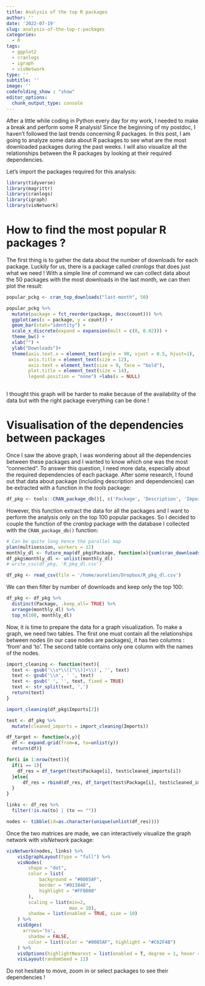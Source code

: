 ```yaml
---
title: Analysis of the top R packages
author: ''
date: '2022-07-19'
slug: analysis-of-the-top-r-packages
categories:
  - R
tags:
  - ggplot2
  - cranlogs
  - igraph
  - visNetwork
type: ''
subtitle: ''
image: ''
codefolding_show : "show"
editor_options: 
  chunk_output_type: console
---
```


After a little while coding in Python every day for my work, I needed to make a break and perform some R analysis! Since the beginning of my postdoc, I haven't followed the last trends concerning R packages. In this post, I am going to analyze some data about R packages to see what are the most downloaded packages during the past weeks. I will also visualize all the relationships between the R packages by looking at their required dependencies. 

Let's import the packages required for this analysis:

```r
library(tidyverse)
library(magrittr)
library(cranlogs)
library(igraph)
library(visNetwork)
```


# How to find the most popular R packages ? 

The first thing is to gather the data about the number of downloads for each package. Luckily for us, there is a package called *cranlogs* that does just what we need ! With a simple line of command we can collect data about the 50 packages with the most downloads in the last month, we can then plot the result:

```r
popular_pckg <- cran_top_downloads("last-month", 50)

popular_pckg %>%
  mutate(package = fct_reorder(package, desc(count))) %>% 
  ggplot(aes(x = package, y = count)) +
  geom_bar(stat="identity") + 
  scale_x_discrete(expand = expansion(mult = c(0, 0.02))) +
  theme_bw() +
  xlab("") +
  ylab("Downloads")+
  theme(axis.text.x = element_text(angle = 90, vjust = 0.5, hjust=1),
        axis.title = element_text(size = 12),
        axis.text = element_text(size = 9, face = "bold"),
        plot.title = element_text(size = 14),
        legend.position = "none") +labs(x = NULL)
  
```

I thought this graph will be harder to make because of the availability of the data but with the right package everything can be done !

# Visualisation of the dependencies between packages

Once I saw the above graph, I was wondering about all the dependencies between these packages and I wanted to know which one was the most "connected". To answer this question, I need more data, especially about the required dependencies of each package. After some research, I found out that data about package (including description and dependencies) can be extracted with a function in the *tools* package:

```r
df_pkg <- tools::CRAN_package_db()[, c('Package', 'Description', 'Imports')]
```

However, this function extract the data for all the packages and I want to perform the analysis only on the top 100 popular packages. So I decided to couple the function of the *cranlog* package with the database I collected with the `CRAN_package_db()` function:

```r
# Can be quite long hence the parallel map
plan(multisession, workers = 12)
monthly_dl <- future_map(df_pkg$Package, function(x){sum(cran_downloads(x, 'last-month')$count)})
df_pkg$monthly_dl <- unlist(monthly_dl)
# write_csv(df_pkg, 'R_pkg_dl.csv')
```

```r
df_pkg <- read_csv(file = '/home/aurelien/Dropbox/R_pkg_dl.csv')
```

We can then filter by number of downloads and keep only the top 100:

```r
df_pkg <- df_pkg %>% 
  distinct(Package, .keep_all= TRUE) %>% 
  arrange(monthly_dl) %>% 
  top_n(100, monthly_dl)
```

Now, it is time to prepare the data for a graph visualization. To make a graph, we need two tables. The first one must contain all the relationships between nodes (in our case nodes are packages), it has two columns : 'from' and 'to'. The second table contains only one column with the names of the nodes. 

```r
import_cleaning <- function(text){
  text <- gsub('\\s*\\([^\\)]+\\)', '', text)
  text <- gsub('\\n', ' ', text)
  text <- gsub(' ', '', text, fixed = TRUE)
  text <- str_split(text, ',')
  return(text)
}

import_cleaning(df_pkg$Imports[2])

test <- df_pkg %>% 
  mutate(cleaned_imports = import_cleaning(Imports))

df_target <- function(x,y){
  df <- expand.grid(from=x, to=unlist(y))
  return(df)}

for(i in 1:nrow(test)){
  if(i == 1){
    df_res = df_target(test$Package[i], test$cleaned_imports[i])
  }else{
      df_res = rbind(df_res, df_target(test$Package[i], test$cleaned_imports[i]))
  }
}

links <- df_res %>% 
  filter(!is.na(to) | (to == ""))

nodes <- tibble(id=as.character(unique(unlist(df_res))))

```

Once the two matrices are made, we can interactively visualize the graph network with *visNetwork* package:

```r
visNetwork(nodes, links) %>%
    visIgraphLayout(type = "full") %>%
    visNodes(
        shape = "dot",
        color = list(
            background = "#0085AF",
            border = "#013848",
            highlight = "#FF8000"
        ),
        scaling = list(min=2,
                       max = 10),
        shadow = list(enabled = TRUE, size = 10)
    ) %>%
    visEdges(
      arrows='to',
        shadow = FALSE,
        color = list(color = "#0085AF", highlight = "#C62F4B")
    ) %>%
    visOptions(highlightNearest = list(enabled = T, degree = 1, hover = T)) %>% 
    visLayout(randomSeed = 11)

```

Do not hesitate to move, zoom in or select packages to see their dependencies ! 


